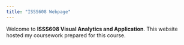 ```yaml
---
title: "ISSS608 Webpage"
---
```


Welcome to **ISSS608 Visual Analytics and Application**. This website hosted my coursework prepared for this course.

